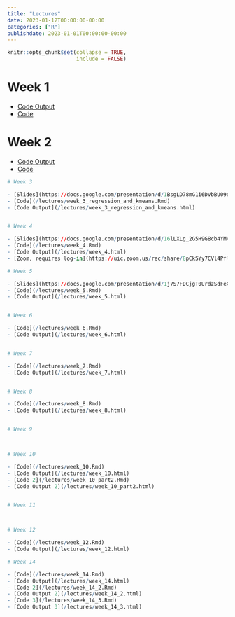 ```yaml
---
title: "Lectures"
date: 2023-01-12T00:00:00-00:00
categories: ["R"]
publishdate: 2023-01-01T00:00:00-00:00
---
```


```r
knitr::opts_chunk$set(collapse = TRUE,
                      include = FALSE)
```

# Week 1

- [Code Output](/lectures/week_1.html)
- [Code](/lectures/week_1.Rmd)

# Week 2

- [Code Output](/lectures/week_2.html)
- [Code](/lectures/week_2.Rmd)

```r

# Week 3

- [Slides](https://docs.google.com/presentation/d/1BsgLD78mG1i6DVbBU09qRPSC2CEmCuFp42e594lyoR8/edit?usp=sharing)
- [Code](/lectures/week_3_regression_and_kmeans.Rmd)
- [Code Output](/lectures/week_3_regression_and_kmeans.html)


# Week 4

- [Slides](https://docs.google.com/presentation/d/16lLXLg_2G5H9G8cb4YM4XXmTPXNCpK6EvkXfvTZFdoM/edit?usp=sharing)
- [Code](/lectures/week_4.Rmd)
- [Code Output](/lectures/week_4.html)
- [Zoom, requires log-in](https://uic.zoom.us/rec/share/8pCkSYy7CVl4PflrgX-B6-4ATmWWSxwaJiWzNcWhjdYt2xBRvYQ8Q8mx5H6MfoGX.JBWiNXOmxBOfX3oa)

# Week 5

- [Slides](https://docs.google.com/presentation/d/1j7S7FDCjgT0UrdzSdFeXVYBo93E6YaBGIcv2UwY1Vi0/edit?usp=sharing)
- [Code](/lectures/week_5.Rmd)
- [Code Output](/lectures/week_5.html)


# Week 6

- [Code](/lectures/week_6.Rmd)
- [Code Output](/lectures/week_6.html)


# Week 7

- [Code](/lectures/week_7.Rmd)
- [Code Output](/lectures/week_7.html)


# Week 8

- [Code](/lectures/week_8.Rmd)
- [Code Output](/lectures/week_8.html)


# Week 9



# Week 10

- [Code](/lectures/week_10.Rmd)
- [Code Output](/lectures/week_10.html)
- [Code 2](/lectures/week_10_part2.Rmd)
- [Code Output 2](/lectures/week_10_part2.html)


# Week 11



# Week 12

- [Code](/lectures/week_12.Rmd)
- [Code Output](/lectures/week_12.html)

# Week 14

- [Code](/lectures/week_14.Rmd)
- [Code Output](/lectures/week_14.html)
- [Code 2](/lectures/week_14_2.Rmd)
- [Code Output 2](/lectures/week_14_2.html)
- [Code 3](/lectures/week_14_3.Rmd)
- [Code Output 3](/lectures/week_14_3.html)

```

